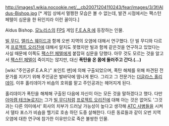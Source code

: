 http://images1.wikia.nocookie.net/__cb20071204110243/fear/images/3/3f/Aldus-Bishop.jpg
[* 게임 상에서 멀쩡한 모습은 볼 수 없는데, 발견 시점에서는 팩스턴 페텔이 심문을 한 뒤인지라 이런 꼴이다.]

Aldus Bishop. [[모노리스]]의 [[FPS]] 게임 [[F.E.A.R.]]에 등장하는 인물.

[[빌 무디]], [[앨리스 웨이드]]과 함께 오번 지역의 오염에 대해서 연구했다. 단 빌 무디와 다르게 [[프로젝트 오리진]]에 대해서 알지도 못했지만 빌과 함께 같은것을 연구하고 있었다는 사실 때문에 이쪽도 [[팩스턴 페텔]]에게 붙잡혀 심문을 당했다. 아무 것도 모르는 것을 알고서 [[팩스턴 페텔]]이 죽이지는 않지만, 대신 '''폭탄을 온 몸에 둘러주고 간다.(…)''' 

[wiki:"주인공(F.E.A.R.)" 포인트 맨]에 의해 구출되었으며, 폭탄 해체를 위해 파견된 전문가를 지키기 위해 주인공은 발바닥에 땀나게 뛴다. 그리고 그 전문가는 [[더글라스 홀리데이]]. 이후 홀리데이가 비숍의 호위를 맡고 주인공과는 헤어지게 된다. 

홀리데이가 폭탄을 해체해 구출된 다음에 자신이 아는 모든 것을 말하겠다고 했다. 다만 [[아마캠 테크놀로지]]는 그가 [[빌 무디]]처럼 [[프로젝트 오리진]]에 대해 아는 것은 없어도 '그것과는 다른 의미에서' 회사의 치부가 드러날 가능성이 높다고 생각해 [[ATC 사병]]들을 시켜서 델타 포스가 비숍을 헬기로 호송 하던 도중 살해한다. 다른 동료들과 같이 오번 지역 오염에 대한 연구에 참가한 이유만으로 죽은 불쌍한 인물. 
